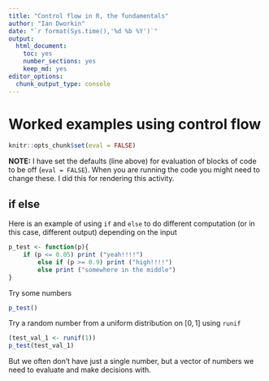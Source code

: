 ```yaml
---
title: "Control flow in R, the fundamentals"
author: "Ian Dworkin"
date: "`r format(Sys.time(),'%d %b %Y')`"
output: 
  html_document: 
    toc: yes
    number_sections: yes
    keep_md: yes
editor_options: 
  chunk_output_type: console
---
```



# Worked examples using control flow

```r
knitr::opts_chunk$set(eval = FALSE)
```

**NOTE:** I have set the defaults (line above) for evaluation of blocks of code to be off (`eval = FALSE`). When you are running the code you might need to change these. I did this for rendering this activity.


## if else

Here is an example of using `if` and `else` to do different computation (or in this case, different output) depending on the input

```r
p_test <- function(p){
    if (p <= 0.05) print ("yeah!!!!") 
        else if (p >= 0.9) print ("high!!!!")
        else print ("somewhere in the middle")
}
```


Try some numbers
```r
p_test()
```


Try a random number from a uniform distribution on $[0,1]$ using `runif`

```r
(test_val_1 <- runif(1))
p_test(test_val_1)
```


But we often don't have just a single number, but a vector of numbers we need to evaluate and make decisions with. 

```r

```

